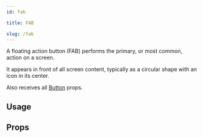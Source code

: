 ```yaml
---
id: fab

title: FAB

slug: /fab
---
```







A floating action button (FAB) performs the primary, or most common, action on a screen.

It appears in front of all screen content, typically as a circular shape with an icon in its center.

Also receives all [Button](https://reactnativeelements.com/docs/button#props) props.

## Usage

<Usage />

## Props

<Props />
